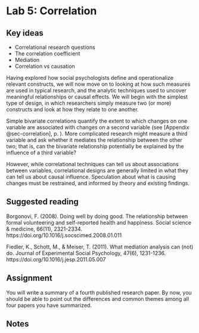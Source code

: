 # Lab 5: Correlation {.unnumbered}


## Key ideas

- Correlational research questions
- The correlation coefficient
- Mediation
- Correlation vs causation

Having explored how social psychologists define and operationalize relevant constructs, we will now move on to looking at how such measures are used in typical research, and the analytic techniques used to uncover meaningful relationships or causal effects. We will begin with the simplest type of design, in which researchers simply measure two (or more) constructs and look at how they relate to one another. 

Simple bivariate correlations quantify the extent to which changes on one variable are associated with changes on a second variable
(see [Appendix @sec-correlation]<span class="exclude-from-html">, p. \pageref{sec-correlation}</span>). More complicated research might measure a third variable and ask whether it mediates the relationship between the other two; that is, can the bivariate relationship potentially be explained by the influence of a third variable?

However, while correlational techniques can tell us about associations between variables, correlational designs are generally limited in what they can tell us about causal influence. Speculation about what is causing changes must be restrained, and informed by theory and existing findings.


## Suggested reading

::: {.references}
\hangindent=0.7cm Borgonovi, F. (2008). Doing well by doing good. The relationship between formal volunteering and self-reported health and happiness. Social science & medicine, 66(11), 2321-2334. https://doi.org/10.1016/j.socscimed.2008.01.011

\hangindent=0.7cm Fiedler, K., Schott, M., & Meiser, T. (2011). What mediation analysis can (not) do. Journal of Experimental Social Psychology, 47(6), 1231-1236. https://doi.org/10.1016/j.jesp.2011.05.007
:::


## Assignment

You will write a summary of a fourth published research paper. By now, you should be able to point out the differences and common themes among all four papers you have summarized.



## Notes {.exclude-from-html}

\cleartoleftpage
